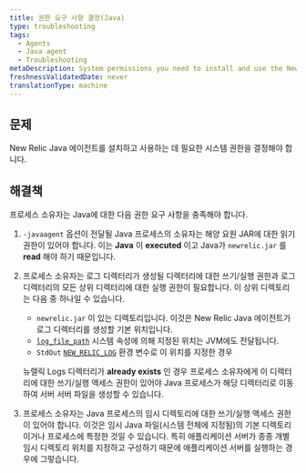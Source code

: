 ```yaml
---
title: 권한 요구 사항 결정(Java)
type: troubleshooting
tags:
  - Agents
  - Java agent
  - Troubleshooting
metaDescription: System permissions you need to install and use the New Relic PHP agent.
freshnessValidatedDate: never
translationType: machine
---
```


## 문제

New Relic Java 에이전트를 설치하고 사용하는 데 필요한 시스템 권한을 결정해야 합니다.

## 해결책

프로세스 소유자는 Java에 대한 다음 권한 요구 사항을 충족해야 합니다.

1. `-javaagent` 옵션이 전달될 Java 프로세스의 소유자는 해양 요원 JAR에 대한 읽기 권한이 있어야 합니다. 이는 <DNT>**Java**</DNT> 이 <DNT>**executed**</DNT> 이고 Java가 `newrelic.jar` 를 <DNT>**read**</DNT> 해야 하기 때문입니다.

2. 프로세스 소유자는 로그 디렉터리가 생성될 디렉터리에 대한 쓰기/실행 권한과 로그 디렉터리의 모든 상위 디렉터리에 대한 실행 권한이 필요합니다. 이 상위 디렉토리는 다음 중 하나일 수 있습니다.

   * `newrelic.jar` 이 있는 디렉토리입니다. 이것은 New Relic Java 에이전트가 로그 디렉터리를 생성할 기본 위치입니다.
   * [`log_file_path`](/docs/agents/java-agent/configuration/java-agent-configuration-config-file#cfg-log_file_path) 시스템 속성에 의해 지정된 위치는 JVM에도 전달됩니다.
   * `StdOut` [`NEW_RELIC_LOG`](/docs/agents/java-agent/configuration/java-agent-configuration-config-file#ev-NEW_RELIC_LOG) 환경 변수로 이 위치를 지정한 경우

   뉴렐릭 Logs 디렉터리가 <DNT>**already exists**</DNT> 인 경우 프로세스 소유자에게 이 디렉터리에 대한 쓰기/실행 액세스 권한이 있어야 Java 프로세스가 해당 디렉터리로 이동하여 서버 서버 파일을 생성할 수 있습니다.

3. 프로세스 소유자는 Java 프로세스의 임시 디렉토리에 대한 쓰기/실행 액세스 권한이 있어야 합니다. 이것은 임시 Java 파일(시스템 전체에 지정됨)의 기본 디렉토리이거나 프로세스에 특정한 것일 수 있습니다. 특히 애플리케이션 서버가 종종 개별 임시 디렉토리 위치를 지정하고 구성하기 때문에 애플리케이션 서버를 실행하는 경우에 그렇습니다.